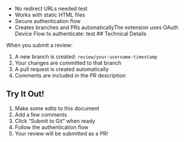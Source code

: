 - No redirect URLs needed test
- Works with static HTML files
- Secure authentication flow
- Creates branches and PRs automaticallyThe extension uses OAuth Device Flow to authenticate: test
## Technical Details

When you submit a review:

1. A new branch is created: `review/your-username-timestamp`
2. Your changes are committed to that branch
3. A pull request is created automatically
4. Comments are included in the PR description

## Try It Out!

1. Make some edits to this document
2. Add a few comments
3. Click "Submit to Git" when ready
4. Follow the authentication flow
5. Your review will be submitted as a PR!
